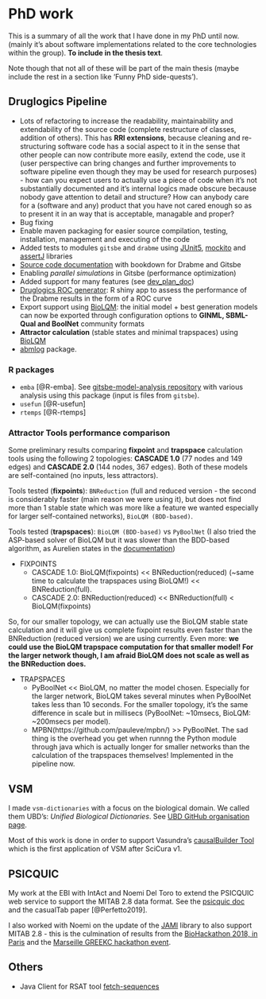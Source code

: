 # PhD work

This is a summary of all the work that I have done in my PhD until now. 
(mainly it's about software implementations related to the core technologies 
within the group). **To include in the thesis text**.

Note though that not all of these will be part of the main thesis (maybe include the 
rest in a section like 'Funny PhD side-quests').

## Druglogics Pipeline {-}

- Lots of refactoring to increase the readability, maintainability and 
extendability of the source code (complete restructure of classes, addition of
others). 
This has **RRI extensions**, because cleaning and re-structuring software code has a social aspect to it in the sense that other people can now contribute more easily, extend the code, use it (user perspective can bring changes and further improvements to software pipeline even though they may be used for research purposes) - how can you expect users to actually use a piece of code when it's not substantially documented and it's internal logics made obscure because nobody gave attention to detail and structure? How can anybody care for a (software and any) product that you have not cared enough so as to present it in an way that is acceptable, managable and proper?
- Bug fixing
- Enable maven packaging for easier source compilation, testing, 
installation, management and executing of the code
- Added tests to modules `gitsbe` and `drabme` using [JUnit5](https://junit.org/junit5/), [mockito](https://site.mockito.org/) and [assertJ](https://assertj.github.io/doc/) libraries
- [Source code documentation](https://druglogics.github.io/druglogics-doc/) with bookdown for Drabme and Gitsbe
- Enabling *parallel simulations* in Gitsbe (performance optimization)
- Added support for many features (see [dev_plan_doc](http://tiny.cc/DLDevPlan))
- [Druglogics ROC generator](https://github.com/bblodfon/druglogics-roc):
R shiny app to assess the performance of the Drabme results in the form of a 
ROC curve
- Export support using [BioLQM](https://github.com/colomoto/bioLQM): the initial model + best generation models can now be exported through configuration options to **GINML, SBML-Qual and BoolNet** community formats
- **Attractor calculation** (stable states and minimal trapspaces) using [BioLQM](https://github.com/colomoto/bioLQM)
- [abmlog](https://github.com/druglogics/abmlog) package.

### R packages {-}

- `emba` [@R-emba].
See [gitsbe-model-analysis repository](https://github.com/bblodfon/gitsbe-model-analysis/) with various analysis using this package (input is files from `gitsbe`).
- `usefun` [@R-usefun]
- `rtemps` [@R-rtemps]

### Attractor Tools performance comparison {-#attrToolCmp}

Some preliminary results comparing **fixpoint** and **trapspace** calculation tools using the following 2 topologies: **CASCADE 1.0** (77 nodes and 149 edges) and **CASCADE 2.0** (144 nodes, 367 edges). Both of these models are self-contained (no inputs, less attractors). 

Tools tested (**fixpoints**): `BNReduction` (full and reduced version - the second is considerably faster (main reason we were using it), but does not find more than 1 stable state which was more like a feature we wanted especially for larger self-contained networks), `BioLQM (BDD-based)`.

Tools tested (**trapspaces**): `BioLQM (BDD-based)` vs `PyBoolNet` (I also tried the ASP-based solver of BioLQM but it was slower than the BDD-based algorithm, as Aurelien states in the [documentation](http://colomoto.org/biolqm/doc/tools-trapspace.html))

- FIXPOINTS
  - CASCADE 1.0: BioLQM(fixpoints) << BNReduction(reduced) (~same time to calculate the trapspaces using BioLQM!) << BNReduction(full).
  - CASCADE 2.0: BNReduction(reduced) << BNReduction(full) < BioLQM(fixpoints)

So, for our smaller topology, we can actually use the BioLQM stable state calculation and it will give us complete fixpoint results even faster than the BNReduction (reduced version) we are using currently. Even more: **we could use the BioLQM trapspace computation for that smaller model! For the larger network though, I am afraid BioLQM does not scale as well as the BNReduction does.**

- TRAPSPACES
  - PyBoolNet << BioLQM, no matter the model chosen. Especially for the larger network, BioLQM takes several minutes when PyBoolNet takes less than 10 seconds. For the smaller topology, it's the same difference in scale but in millisecs (PyBoolNet: ~10msecs, BioLQM: ~200msecs per model).
  - MPBN(https://github.com/pauleve/mpbn/) >> PyBoolNet. 
  The sad thing is the overhead you get when runnng the Python module through java which is actually longer for smaller networks than the calculation of the trapspaces themselves! Implemented in the pipeline now.

## VSM {-}

I made `vsm-dictionaries` with a focus on the biological domain.
We called them UBD's: *Unified Biological Dictionaries*.
See [UBD GitHub organisation page](https://github.com/UniBioDicts).

Most of this work is done in order to support Vasundra's [causalBuilder Tool](https://mi2cast.github.io/causalBuilder/) which is the first application of VSM after SciCura v1.

## PSICQUIC {-}

My work at the EBI with IntAct and Noemi Del Toro to extend the PSICQUIC web service to support the
MITAB 2.8 data format. 
See the [psicquic doc](http://psicquic.github.io/MITAB28Format.html) and the casualTab paper [@Perfetto2019].

I also worked with Noemi on the update of the [JAMI](https://github.com/MICommunity/psi-jami) 
library to also support MITAB 2.8 - this is the culmination of results from the 
[BioHackathon 2018, in Paris](https://2018.biohackathon-europe.org/) and the 
[Marseille GREEKC hackathon event](https://github.com/GREEKC/hackathon-marseille/tree/master/project_descriptions/causal_psicquic).

## Others {-}

- Java Client for RSAT tool [fetch-sequences](https://github.com/bblodfon/rsat-rest-java-clients)
